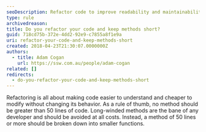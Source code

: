 ```yaml
---
seoDescription: Refactor code to improve readability and maintainability by breaking down long methods into shorter, more focused functions.
type: rule
archivedreason:
title: Do you refactor your code and keep methods short?
guid: 718cd75b-372e-4dd2-92e9-c7855a8f1e9a
uri: refactor-your-code-and-keep-methods-short
created: 2018-04-23T21:30:07.0000000Z
authors:
  - title: Adam Cogan
    url: https://ssw.com.au/people/adam-cogan
related: []
redirects:
  - do-you-refactor-your-code-and-keep-methods-short
---
```


Refactoring is all about making code easier to understand and cheaper to modify without changing its behavior.
As a rule of thumb, no method should be greater than 50 lines of code. Long-winded methods are the bane of any developer and should be avoided at all costs. Instead, a method of 50 lines or more should be broken down into smaller functions.
